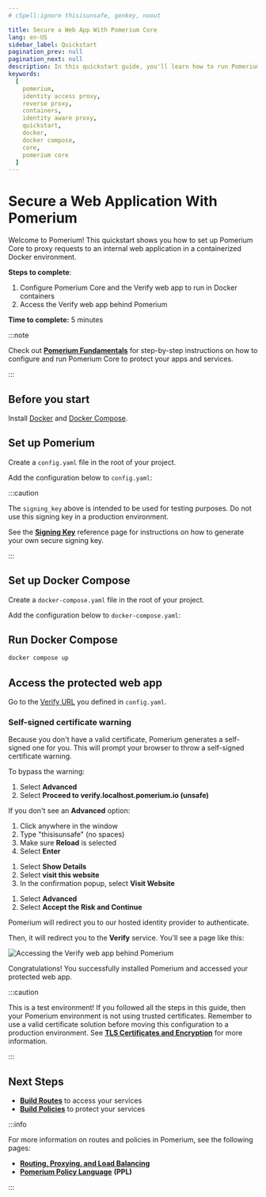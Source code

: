 ```yaml
---
# cSpell:ignore thisisunsafe, genkey, noout

title: Secure a Web App With Pomerium Core
lang: en-US
sidebar_label: Quickstart
pagination_prev: null
pagination_next: null
description: In this quickstart guide, you'll learn how to run Pomerium Core in a Docker container and secure access to a web application.
keywords:
  [
    pomerium,
    identity access proxy,
    reverse proxy,
    containers,
    identity aware proxy,
    quickstart,
    docker,
    docker compose,
    core,
    pomerium core
  ]
---
```



# Secure a Web Application With Pomerium

Welcome to Pomerium! This quickstart shows you how to set up Pomerium Core to proxy requests to an internal web application in a containerized Docker environment.

**Steps to complete**:

1. Configure Pomerium Core and the Verify web app to run in Docker containers
2. Access the Verify web app behind Pomerium

**Time to complete:** 5 minutes

:::note

Check out [**Pomerium Fundamentals**](/docs/courses/fundamentals/get-started) for step-by-step instructions on how to configure and run Pomerium Core to protect your apps and services.

:::

## Before you start

Install [Docker] and [Docker Compose].

## Set up Pomerium

Create a `config.yaml` file in the root of your project.

Add the configuration below to `config.yaml`:

<ConfigDocker />

:::caution

The `signing_key` above is intended to be used for testing purposes. Do not use this signing key in a production environment.

See the [**Signing Key**](/docs/reference/signing-key) reference page for instructions on how to generate your own secure signing key.

:::


## Set up Docker Compose

Create a `docker-compose.yaml` file in the root of your project.

Add the configuration below to `docker-compose.yaml`:

<DockerCompose />

## Run Docker Compose

```bash
docker compose up
```

## Access the protected web app

Go to the [Verify URL](https://verify.localhost.pomerium.io) you defined in `config.yaml`.

### Self-signed certificate warning

Because you don't have a valid certificate, Pomerium generates a self-signed one for you. This will prompt your browser to throw a self-signed certificate warning.

To bypass the warning:

<Tabs>
<TabItem value="Chrome" label="Chrome">

1. Select **Advanced**
1. Select **Proceed to verify.localhost.pomerium.io (unsafe)**

If you don't see an **Advanced** option:

1. Click anywhere in the window
1. Type "thisisunsafe" (no spaces)
1. Make sure **Reload** is selected
1. Select **Enter**

</TabItem>
<TabItem value="Safari" label="Safari">

1. Select **Show Details**
1. Select **visit this website**
1. In the confirmation popup, select **Visit Website**

</TabItem>
<TabItem value="FireFox" label="FireFox">

1. Select **Advanced**
1. Select **Accept the Risk and Continue**

</TabItem>
</Tabs>

Pomerium will redirect you to our hosted identity provider to authenticate.

Then, it will redirect you to the **Verify** service. You'll see a page like this:

  ![Accessing the Verify web app behind Pomerium](./img/quickstart/identity-verified.png)

Congratulations! You successfully installed Pomerium and accessed your protected web app.

:::caution

This is a test environment! If you followed all the steps in this guide, then your Pomerium environment is not using trusted certificates. Remember to use a valid certificate solution before moving this configuration to a production environment. See [**TLS Certificates and Encryption**](/docs/concepts/certificates) for more information.

:::

## Next Steps

- [**Build Routes**](/docs/courses/fundamentals/build-routes) to access your services
- [**Build Policies**](/docs/courses/fundamentals/build-policies) to protect your services

:::info

For more information on routes and policies in Pomerium, see the following pages:

- [**Routing, Proxying, and Load Balancing**](/docs/capabilities/routing)
- [**Pomerium Policy Language**](/docs/capabilities/ppl) **(PPL)**

:::

[docker]: https://docs.docker.com/install/
[docker compose]: https://docs.docker.com/compose/install/
